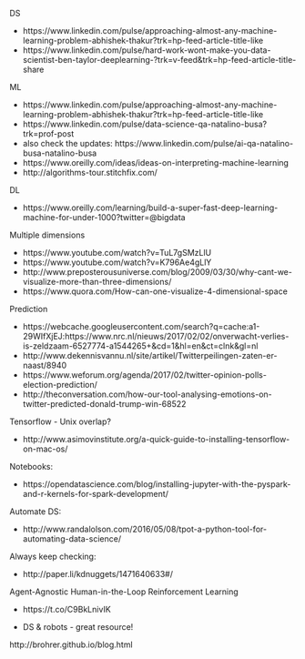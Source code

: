 

DS

- https://www.linkedin.com/pulse/approaching-almost-any-machine-learning-problem-abhishek-thakur?trk=hp-feed-article-title-like
- https://www.linkedin.com/pulse/hard-work-wont-make-you-data-scientist-ben-taylor-deeplearning-?trk=v-feed&trk=hp-feed-article-title-share

ML

- https://www.linkedin.com/pulse/approaching-almost-any-machine-learning-problem-abhishek-thakur?trk=hp-feed-article-title-like
- https://www.linkedin.com/pulse/data-science-qa-natalino-busa?trk=prof-post 
- also check the updates: https://www.linkedin.com/pulse/ai-qa-natalino-busa-natalino-busa
- https://www.oreilly.com/ideas/ideas-on-interpreting-machine-learning
- http://algorithms-tour.stitchfix.com/

DL

- https://www.oreilly.com/learning/build-a-super-fast-deep-learning-machine-for-under-1000?twitter=@bigdata

Multiple dimensions

- https://www.youtube.com/watch?v=TuL7gSMzLlU
- https://www.youtube.com/watch?v=K796Ae4gLlY
- http://www.preposterousuniverse.com/blog/2009/03/30/why-cant-we-visualize-more-than-three-dimensions/ 
- https://www.quora.com/How-can-one-visualize-4-dimensional-space


Prediction

- https://webcache.googleusercontent.com/search?q=cache:a1-29WIfXjEJ:https://www.nrc.nl/nieuws/2017/02/02/onverwacht-verlies-is-zeldzaam-6527774-a1544265+&cd=1&hl=en&ct=clnk&gl=nl
- http://www.dekennisvannu.nl/site/artikel/Twitterpeilingen-zaten-er-naast/8940
- https://www.weforum.org/agenda/2017/02/twitter-opinion-polls-election-prediction/ 
- http://theconversation.com/how-our-tool-analysing-emotions-on-twitter-predicted-donald-trump-win-68522



Tensorflow - Unix overlap?

- http://www.asimovinstitute.org/a-quick-guide-to-installing-tensorflow-on-mac-os/


Notebooks:

- https://opendatascience.com/blog/installing-jupyter-with-the-pyspark-and-r-kernels-for-spark-development/


Automate DS:

- http://www.randalolson.com/2016/05/08/tpot-a-python-tool-for-automating-data-science/


Always keep checking:

- http://paper.li/kdnuggets/1471640633#/

Agent-Agnostic Human-in-the-Loop Reinforcement Learning

- https://t.co/C9BkLnivIK


- DS & robots - great resource!

http://brohrer.github.io/blog.html
